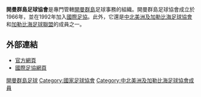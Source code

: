 {{國家足協
|Name               = 開曼群島足球協會 
|Logo               = <!-- 檔案不存在 Cayman Islands FA.png ，可從英文維基百科取得 -->
|Founded            = 1966年
|FIFA affiliation   = 1992年
|Region             = [[中北美洲及加勒比海足球協會|中北美洲及加勒比海足球協會]]
|Region affiliation = 1992年
|Subregion             = [[加勒比海足球聯盟|加勒比海足球聯盟]]
|Subregion affiliation = ?
|President          = Jeffrey Webb
}}

'''開曼群島足球協會'''是專門管轄[[開曼群島|開曼群島]]足球事務的組織。開曼群島足球協會成立於1966年，並在1992年加入[[國際足協|國際足協]]。此外，它還是[[中北美洲及加勒比海足球協會|中北美洲及加勒比海足球協會]]和[[加勒比海足球聯盟|加勒比海足球聯盟]]的成員之一。

==外部連結==
* [http://www.caymanfootball.ky/ 官方網頁] {{Wayback|url=http://www.caymanfootball.ky/ |date=20081012054117 }}
* [http://www.fifa.com/associations/association=cay/index.html 國際足協網頁] {{Wayback|url=http://www.fifa.com/associations/association=cay/index.html |date=20070602182014 }}

{{中北美洲及加勒比海足球協會成員}}

[[Category:開曼群島足球|]]
[[Category:國家足球協會|Category:國家足球協會]]
[[Category:中北美洲及加勒比海足球協會成員|Category:中北美洲及加勒比海足球協會成員]]